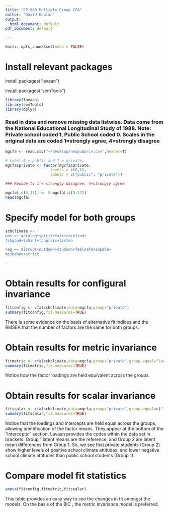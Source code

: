 ```yaml
---
title: "EP 960 Multiple Group CFA"
author: "David Kaplan"
output:
  html_document: default
pdf_document: default

---
```

  
```r
knitr::opts_chunk$set(echo = FALSE)
```

# Install relevant packages
install.packages("lavaan")

install.packages("semTools")

```r
library(lavaan)
library(semTools)
library(dplyr)
```

### Read in data and remove missing data listwise.  Data come from the National Educational Longitudinal Study of 1988. Note:  Private school coded 1, Public School coded 0.  Scales in the original data are coded 1=strongly agree, 4=strongly disagree


```r
mgcfa <- read.csv("~/desktop/newpubpriv.csv",header=T)

# Label 0 = public and 1 = private.
mgcfa$private <- factor(mgcfa$private,
                    levels = c(0,1),
                    labels = c("public", "private"))

### Recode to 1 = strongly disagree, 4=strongly agree

mgcfa[,c(3:17)] <- 5-mgcfa[,c(3:17)]
head(mgcfa)
```

# Specify model for both groups

```r
schclimate <- ' 
pos =~ getalng+spirit+fair+racefrnd+
tchgood+tchint+tchprais+listen

neg =~ disrupt+putdown+studown+feelsafe+impede+
misbehav+strict

'
```

# Obtain results for configural invariance

```r
fitconfig <- cfa(schclimate,data=mgcfa,group="private")
summary(fitconfig,fit.measures=TRUE)
```

There is some evidence on the basis of alternative fit indices and the RMSEA that the number of factors are the same for both groups.

# Obtain results for metric invariance

```r
fitmetric <- cfa(schclimate,data=mgcfa,group="private",group.equal="loadings")
summary(fitmetric,fit.measures=TRUE)
```
Notice how the factor loadings are held equivalent across the groups.

# Obtain results for scalar invariance

```r
fitscalar <- cfa(schclimate,data=mgcfa,group="private",group.equal=c("loadings","intercepts"))
summary(fitscalar,fit.measures=TRUE)
```

Notice that the loadings and intercepts are held equal across the groups, allowing identification of the factor means.  They appear at the bottom of the "Intercepts:" section. Lavaan provides the codes within the data set in brackets.  Group 1 latent means are the reference, and Group 2 are latent mean differences from Group 1. So, we see that private students (Group 2) show higher levels of positive school climate attitudes, and lower negative school climate attitudes than public school students (Group 1).

# Compare model fit statistics
```r
anova(fitconfig,fitmetric,fitscalar)
```

This table provides an easy way to see the changes in fit amongst the models.  On the basis of the BIC , the metric invariance model is preferred.

